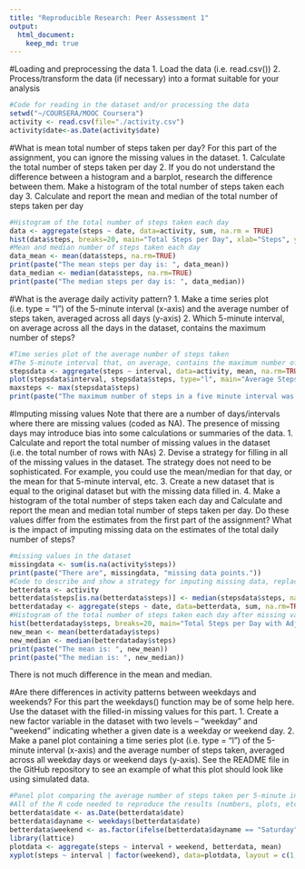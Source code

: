 ```yaml
---
title: "Reproducible Research: Peer Assessment 1"
output: 
  html_document:
    keep_md: true
---
```


#Loading and preprocessing the data
1. Load the data (i.e. read.csv())
2. Process/transform the data (if necessary) into a format suitable for your analysis

```r
#Code for reading in the dataset and/or processing the data
setwd("~/COURSERA/MOOC Coursera")
activity <- read.csv(file="./activity.csv")
activity$date<-as.Date(activity$date)
```
#What is mean total number of steps taken per day?
For this part of the assignment, you can ignore the missing values in the dataset.
1. Calculate the total number of steps taken per day
2. If you do not understand the difference between a histogram and a barplot, research the difference between them. Make a histogram of the total number of steps taken each day
3. Calculate and report the mean and median of the total number of steps taken per day

```r
#Histogram of the total number of steps taken each day
data <- aggregate(steps ~ date, data=activity, sum, na.rm = TRUE)
hist(data$steps, breaks=20, main="Total Steps per Day", xlab="Steps", ylab="Frequency")
#Mean and median number of steps taken each day
data_mean <- mean(data$steps, na.rm=TRUE)
print(paste("The mean steps per day is: ", data_mean))
data_median <- median(data$steps, na.rm=TRUE)
print(paste("The median steps per day is: ", data_median))
```
#What is the average daily activity pattern?
1. Make a time series plot (i.e. type = "l") of the 5-minute interval (x-axis) and the average number of steps taken, averaged across all days (y-axis)
2. Which 5-minute interval, on average across all the days in the dataset, contains the maximum number of steps?

```r
#Time series plot of the average number of steps taken
#The 5-minute interval that, on average, contains the maximum number of steps''//
stepsdata <- aggregate(steps ~ interval, data=activity, mean, na.rm=TRUE)
plot(stepsdata$interval, stepsdata$steps, type="l", main="Average Steps per Five Minute Interval",xlab="Interval", ylab="Steps")
maxsteps <- max(stepsdata$steps)
print(paste("The maximum number of steps in a five minute interval was: ", maxsteps))
```

#Imputing missing values
Note that there are a number of days/intervals where there are missing values (coded as NA). The presence of missing days may introduce bias into some calculations or summaries of the data.
1. Calculate and report the total number of missing values in the dataset (i.e. the total number of rows with NAs)
2. Devise a strategy for filling in all of the missing values in the dataset. The strategy does not need to be sophisticated. For example, you could use the mean/median for that day, or the mean for that 5-minute interval, etc.
3. Create a new dataset that is equal to the original dataset but with the missing data filled in.
4. Make a histogram of the total number of steps taken each day and Calculate and report the mean and median total number of steps taken per day. Do these values differ from the estimates from the first part of the assignment? What is the impact of imputing missing data on the estimates of the total daily number of steps?
```r
#missing values in the dataset
missingdata <- sum(is.na(activity$steps))
print(paste("There are", missingdata, "missing data points."))
#Code to describe and show a strategy for imputing missing data, replace with the median of 5min interval
betterdata <- activity
betterdata$steps[is.na(betterdata$steps)] <- median(stepsdata$steps, na.rm=TRUE)
betterdataday <- aggregate(steps ~ date, data=betterdata, sum, na.rm=TRUE)
#Histogram of the total number of steps taken each day after missing values are imputed
hist(betterdataday$steps, breaks=20, main="Total Steps per Day with Adjusted Data",xlab="Steps", ylab="Frequency")
new_mean <- mean(betterdataday$steps)
new_median <- median(betterdataday$steps)
print(paste("The mean is: ", new_mean))
print(paste("The median is: ", new_median))
```

There is not much difference in the mean and median.

#Are there differences in activity patterns between weekdays and weekends?
For this part the weekdays() function may be of some help here. Use the dataset with the filled-in missing values for this part.
1. Create a new factor variable in the dataset with two levels – “weekday” and “weekend” indicating whether a given date is a weekday or weekend day.
2. Make a panel plot containing a time series plot (i.e. type = "l") of the 5-minute interval (x-axis) and the average number of steps taken, averaged across all weekday days or weekend days (y-axis). See the README file in the GitHub repository to see an example of what this plot should look like using simulated data.
```r
#Panel plot comparing the average number of steps taken per 5-minute interval across weekdays and weekends
#All of the R code needed to reproduce the results (numbers, plots, etc.) in the report
betterdata$date <- as.Date(betterdata$date)
betterdata$dayname <- weekdays(betterdata$date)
betterdata$weekend <- as.factor(ifelse(betterdata$dayname == "Saturday" |betterdata$dayname == "Sunday", "weekend", "weekday"))
library(lattice)
plotdata <- aggregate(steps ~ interval + weekend, betterdata, mean)
xyplot(steps ~ interval | factor(weekend), data=plotdata, layout = c(1, 2), type = "l",xlab = "Intervals", ylab = "Steps")
```
